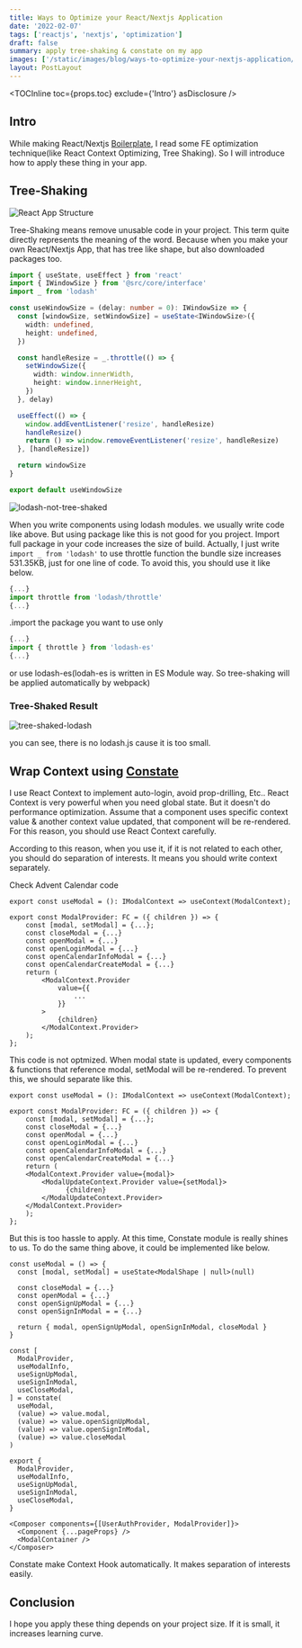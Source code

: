 ```yaml
---
title: Ways to Optimize your React/Nextjs Application
date: '2022-02-07'
tags: ['reactjs', 'nextjs', 'optimization']
draft: false
summary: apply tree-shaking & constate on my app
images: ['/static/images/blog/ways-to-optimize-your-nextjs-application/optimized.png']
layout: PostLayout
---
```


<TOCInline toc={props.toc} exclude={'Intro'} asDisclosure />

## Intro

While making React/Nextjs [Boilerplate](https://nextjs-test-template.herokuapp.com/), I read some
FE optimization technique(like React Context Optimizing, Tree Shaking).
So I will introduce how to apply these thing in your app.

## Tree-Shaking

![React App Structure](https://d.pr/i/emhzOw.png)

Tree-Shaking means remove unusable code in your project.
This term quite directly represents the meaning of the word.
Because when you make your own React/Nextjs App,
that has tree like shape, but also downloaded packages too.

```jsx:useWindowSize.ts
import { useState, useEffect } from 'react'
import { IWindowSize } from '@src/core/interface'
import _ from 'lodash'

const useWindowSize = (delay: number = 0): IWindowSize => {
  const [windowSize, setWindowSize] = useState<IWindowSize>({
    width: undefined,
    height: undefined,
  })

  const handleResize = _.throttle(() => {
    setWindowSize({
      width: window.innerWidth,
      height: window.innerHeight,
    })
  }, delay)

  useEffect(() => {
    window.addEventListener('resize', handleResize)
    handleResize()
    return () => window.removeEventListener('resize', handleResize)
  }, [handleResize])

  return windowSize
}

export default useWindowSize
```

![lodash-not-tree-shaked](https://d.pr/i/ku7g9X.png)

When you write components using lodash modules.
we usually write code like above. But using package like this
is not good for you project. Import full package in your code
increases the size of build.
Actually, I just write `import _ from 'lodash'` to use throttle function
the bundle size increases 531.35KB, just for one line of code.
To avoid this, you should use it like below.

```jsx:useWindowSize.ts
{...}
import throttle from 'lodash/throttle'
{...}
```

\.import the package you want to use only

```jsx:useWindowSize.ts
{...}
import { throttle } from 'lodash-es'
{...}
```

or use lodash-es(lodah-es is written in ES Module way.
So tree-shaking will be applied automatically by webpack)

### Tree-Shaked Result

![tree-shaked-lodash](https://d.pr/i/SQ1TAJ.png)

you can see, there is no lodash.js cause it is too small.

## Wrap Context using [Constate](https://ridicorp.com/story/how-to-use-redux-in-ridi/)

I use React Context to implement auto-login, avoid prop-drilling, Etc..
React Context is very powerful when you need global state.
But it doesn't do performance optimization. Assume that a component
uses specific context value & another context value updated,
that component will be re-rendered. For this reason, you should
use React Context carefully.

According to this reason, when you use it,
if it is not related to each other,
you should do separation of interests.
It means you should write context separately.

Check Advent Calendar code

```jsx:ModalStore.tsx
export const useModal = (): IModalContext => useContext(ModalContext);

export const ModalProvider: FC = ({ children }) => {
	const [modal, setModal] = {...};
	const closeModal = {...}
	const openModal = {...}
	const openLoginModal = {...}
	const openCalendarInfoModal = {...}
	const openCalendarCreateModal = {...}
	return (
		<ModalContext.Provider
			value={{
				...
			}}
		>
			{children}
		</ModalContext.Provider>
	);
};
```

This code is not optmized. When modal state is updated,
every components & functions that reference modal, setModal
will be re-rendered. To prevent this, we should separate like this.

```jsx:ModalStore.tsx
export const useModal = (): IModalContext => useContext(ModalContext);

export const ModalProvider: FC = ({ children }) => {
	const [modal, setModal] = {...};
	const closeModal = {...}
	const openModal = {...}
	const openLoginModal = {...}
	const openCalendarInfoModal = {...}
	const openCalendarCreateModal = {...}
	return (
    <ModalContext.Provider value={modal}>
        <ModalUpdateContext.Provider value={setModal}>
		      {children}
        </ModalUpdateContext.Provider>
    </ModalContext.Provider>
	);
};
```

But this is too hassle to apply.
At this time, Constate module is really shines to us.
To do the same thing above, it could be implemented like below.

```jsx:ModalContext.tsx
const useModal = () => {
  const [modal, setModal] = useState<ModalShape | null>(null)

  const closeModal = {...}
  const openModal = {...}
  const openSignUpModal = {...}
  const openSignInModal = = {...}

  return { modal, openSignUpModal, openSignInModal, closeModal }
}

const [
  ModalProvider,
  useModalInfo,
  useSignUpModal,
  useSignInModal,
  useCloseModal,
] = constate(
  useModal,
  (value) => value.modal,
  (value) => value.openSignUpModal,
  (value) => value.openSignInModal,
  (value) => value.closeModal
)

export {
  ModalProvider,
  useModalInfo,
  useSignUpModal,
  useSignInModal,
  useCloseModal,
}
```

```jsx:_app.tsx
<Composer components={[UserAuthProvider, ModalProvider]}>
  <Component {...pageProps} />
  <ModalContainer />
</Composer>
```

Constate make Context Hook automatically.
It makes separation of interests easily.

## Conclusion

I hope you apply these thing depends on your project size.
If it is small, it increases learning curve.
